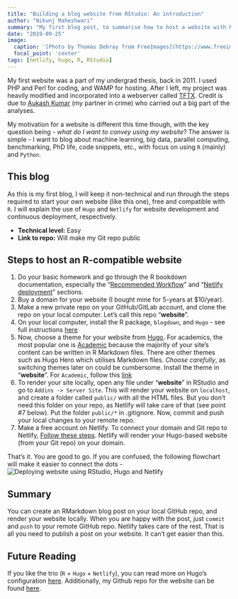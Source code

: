 ```yaml
---
title: "Building a blog website from RStudio: An introduction"
author: "Nikunj Maheshwari"
summary: "My first blog post, to summarise how to host a website with RMarkdown compatibility."
date: "2019-09-25"
image:
  caption: '[Photo by Thomas Debray from FreeImages](https://www.freeimages.com/photo/crane-1216087)'
  focal_point: 'center'
tags: [netlify, hugo, R, RStudio]
---
```


My first website was a part of my undergrad thesis, back in 2011. I used PHP and Perl for coding, and WAMP for hosting. After I left, my project was heavily modified and incorporated into a webserver called <a href="http://sblab.sastra.edu/tftx.html" target="_blank">TFTX</a>. Credit is due to <a href="https://www.linkedin.com/in/aukash-kumar-a2662558/" target="_blank">Aukash Kumar</a> (my partner in crime) who carried out a big part of the analyses.

My motivation for a website is different this time though, with the key question being - _what do I want to convey using my website_? The answer is simple - I want to blog about machine learning, big data, parallel computing, benchmarking, PhD life, code snippets, etc., with focus on using `R` (mainly) and `Python`.

## This blog

As this is my first blog, I will keep it non-technical and run through the steps required to start your own website (like this one), free and compatible with `R`. I will explain the use of `Hugo` and `Netlify` for website development and continuous deployment, respectively.

* __Technical level:__ Easy
* __Link to repo:__ Will make my Git repo public

## Steps to host an R-compatible website 

1. Do your basic homework and go through the R bookdown documentation, especially the "<a href="https://bookdown.org/yihui/blogdown/workflow.html" target="_blank">Recommended Workflow</a>" and "<a href="https://bookdown.org/yihui/blogdown/netlify.html" target="_blank">Netlify deployment</a>" sections.
2. Buy a domain for your website (I bought mine for 5-years at $10/year).
3. Make a new private repo on your GitHub/GitLab account, and clone the repo on your local computer. Let's call this repo "__website__".
4. On your local computer, install the R package, `blogdown`, and `Hugo` - see full instructions <a href="https://bookdown.org/yihui/blogdown/installation.html" target="_blank">here</a>
5. Now, choose a theme for your website from <a href="https://themes.gohugo.io/" target="_blank">Hugo</a>. For academics, the most popular one is <a href="https://themes.gohugo.io/academic/" target="_blank">Academic</a> because the majority of your site's content can be written in R Markdown files. There are other themes such as Hugo Hero which utilises Markdown files. _Choose carefully_, as switching themes later on could be cumbersome. Install the theme in "__website__". For `Academic`, follow this <a href="https://sourcethemes.com/academic/docs/install/#install-with-git" target="_blank">link</a> 
6. To render your site locally, open any file under "__website__" in RStudio and go to `Addins -> Server Site`. This will render your website on `localhost`, and create a folder called `public/` with all the HTML files. But you don't need this folder on your repo, as Netlify will take care of that (see point #7 below). Put the folder `public/*` in .gitignore. Now, commit and push your local changes to your remote repo.
7. Make a free account on Netlify. To connect your domain and Git repo to Netlify, <a href="https://www.netlify.com/blog/2016/09/29/a-step-by-step-guide-deploying-on-netlify/" target="_blank">Follow these steps</a>. Netlify will render your Hugo-based website (from your Git repo) on your domain.

That's it. You are good to go. If you are confused, the following flowchart will make it easier to connect the dots -
![Deploying website using RStudio, Hugo and Netlify](workflow-2.png)

## Summary

You can create an RMarkdown blog post on your local GitHub repo, and render your website locally. When you are happy with the post, just `commit` and `push` to your remote GitHub repo. Netlify takes care of the rest. That is all you need to publish a post on your website. It can't get easier than this.

## Future Reading

If you like the trio (`R` + `Hugo` + `Netlify`), you can read more on Hugo's configuration <a href="https://gohugo.io/getting-started/configuration/" target="_blank">here</a>. Additionally, my Github repo for the website can be found <a href="https://github.com/nik-maheshwari/personal-website" target="_blank">here</a>.

